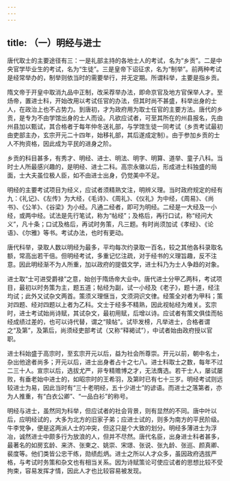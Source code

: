 ```yaml
---
---
---
```

title: （一）明经与进士
---



唐代取士的主要途径有三：一是礼部主持的各地士人的考试，名为“乡贡”。二是中央官学毕业生的考试，名为“生徒”。三是皇帝下诏征求，名为“制举”。前两种考试是经常举办的，制举则依当时的需要举行，并无定期。所谓科举，主要是指乡贡。

隋文帝于开皇中取消九品中正制，改采荐举办法，即命京官及地方官保举人才。至炀帝，置进士科，开始改用以考试任官的办法，但其时尚不甚盛，科举出身的士人，在政治上也不占势力。到唐初，才为政府用为取士任官的主要方法。唐代的乡贡，是专为不由学馆出身的士人而设。凡欲应试者，可至其所在的州县报名，先由州县加以甄试，其合格者于每年仲冬送礼部，与学馆生徒一同考试（乡贡考试最初由吏部主办，玄宗开元二十四年，始移礼部，其后遂成定制）。由于参加乡贡的士人不拘资格，因此成为平民的进身之阶。

乡贡的科目甚多，有秀才、明经、进士、明法、明字、明算、道举、童子八科。当时士人所最感兴趣的，是明经、进士二科。高宗永徽以后，形成进士科独盛的局面，士大夫虽位极人臣，如不由进士出身，仍觉美中不足。

明经的主要考试项目为经义，应试者须精熟文注，明辨义理。当时政府规定的经有九：《礼记》、《左传》为大经，《毛诗》、《周礼》、《仪礼》为中经，《周易》、《尚书》、《公羊》、《谷梁》为小经。凡通二经者，即可为明经。二经是一大经及一小经，或两中经。试法是先行笔试，称为“帖经”；及格后，再行口试，称“经问大义”，凡十条；口试及格后，再试时务策，凡三题。有时尚须加试《孝经》、《论语》、《尔雅》等书。考试办法，也时有更动。

唐代科举，录取人数以明经为最多，平均每次约录取一百名，较之其他各科录取名额，常高出若干倍。但明经考试，多重记忆注疏，对于经书的义理旨趣，反不注意。因此明经渐不为人所重，加以政府的提倡文学，进士科乃为士人争趋的对象。

进士取“士可进受爵禄”之意，始创于隋炀帝大业中。唐代进士分甲乙两科，考试项目，最初以时务策为主，题五道；帖经为副，试一小经及《老子》，题十道，经注均试；此外又试杂文两首。策须义理惬当，文须洞识文律。经策全对者为甲科；策对四题、经对四题以上者为乙科。文士于经多不精熟，因此视帖经为难关。玄宗时，进士考试始尚诗赋，其试杂文，最初用赋，后增以诗。应试者有策文俱佳而帖经成绩过差的，也可以诗代替，谓之“赎帖”。试毕发榜，凡举进士，合格者谓之“及第”，及第后，尚须经吏部考试（又称“释褐试”），中试者始由政府授以官职。

进士科始盛于高宗时，至玄宗开元以后，益为社会所尊崇。开元以前，朝中名士，杂出他途者尚多；开元以后，进士出身者占十之七八。进士科取士之数，每年不过二三十人。宣宗以后，选拔尤严，非专精赡博之才，无法膺选。若干士人，屡试屡败，有垂老始中进士的，如昭宗时的王希羽，及第时已有七十三岁。明经考试则远较进士为易，因此当时有“三十老明经，五十少进士”的谚语。而进士之落第者，亦为人推重，有“白衣公卿”、“一品白衫”的称号。

明经与进士，虽然同为科举，但应试者的社会背景，则有显然的不同。唐中叶以后，应明经试的，大多为北方的旧家子弟；应进士试的，则多为南方的平民阶级。牛李党争，便是这两派人士的冲突，但这只是个大致的划分。明经多薄进士为浮冶，诚然进士中颇多行为放浪的人，但并不尽然。唐代名臣，出身进士科者甚多，最著名的如房玄龄、来济、张柬之、姚崇、宋璟、张说、张九龄、张巡、颜真卿、裴度等。他们类皆公忠干练，勋绩彪炳。进士之所以人才众多，虽因政府选拔严格，与考试时务策和杂文也有相当关系。因为诗赋策论可使应试者的思想比较不受拘束，容易发挥才情，因此人才也比较容易被发现。